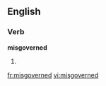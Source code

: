 ==English==

===Verb===
'''misgoverned'''

# {{present participle of|[[misgovern]]}}

[[fr:misgoverned]]
[[vi:misgoverned]]